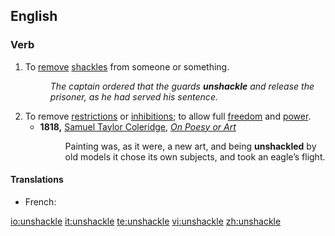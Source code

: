 ==English==

===Verb===
{{en-verb|unshackl|ing}}

# To [[remove]] [[shackle]]s from someone or something.
#:''The captain ordered that the guards '''unshackle''' and release the prisoner, as he had served his sentence.''
# To remove [[restriction]]s or [[inhibition]]s; to allow full [[freedom]] and [[power]].
#*'''1818,''' [[s:Author:Samuel Taylor Coleridge|Samuel Taylor Coleridge]], ''[[s:On Poesy or Art|On Poesy or Art]]''
#*:Painting was, as it were, a new art, and being '''unshackled''' by old models it chose its own subjects, and took an eagle’s flight.

====Translations====

{{trans-top}}
* French: {{t+|fr|émanciper}}
{{trans-bottom}}


[[io:unshackle]]
[[it:unshackle]]
[[te:unshackle]]
[[vi:unshackle]]
[[zh:unshackle]]